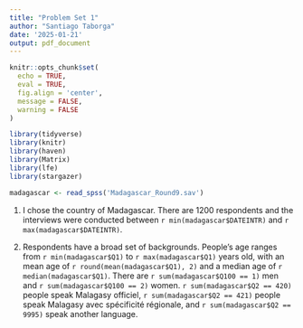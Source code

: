```yaml
---
title: "Problem Set 1"
author: "Santiago Taborga"
date: '2025-01-21'
output: pdf_document
---
```


```r
knitr::opts_chunk$set(
  echo = TRUE, 
  eval = TRUE,
  fig.align = 'center', 
  message = FALSE,
  warning = FALSE
)

library(tidyverse)
library(knitr)
library(haven)
library(Matrix)
library(lfe)
library(stargazer)

madagascar <- read_spss('Madagascar_Round9.sav')
```

1. I chose the country of Madagascar. There are 1200 respondents and the interviews were conducted between `r min(madagascar$DATEINTR)` and `r max(madagascar$DATEINTR)`.

2. Respondents have a broad set of backgrounds. People's age ranges from `r min(madagascar$Q1)` to `r max(madagascar$Q1)` years old, with an mean age of `r round(mean(madagascar$Q1), 2)` and a median age of `r median(madagascar$Q1)`. There are `r sum(madagascar$Q100 == 1)` men and `r sum(madagascar$Q100 == 2)` women. `r sum(madagascar$Q2 == 420)` people speak Malagasy officiel, `r sum(madagascar$Q2 == 421)` people speak Malagasy avec spécificité régionale, and `r sum(madagascar$Q2 == 9995)` speak another language.

```r

```

